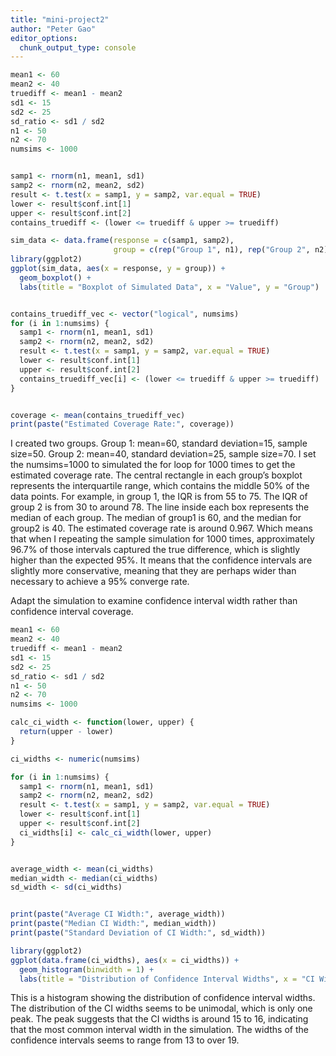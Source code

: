 ```yaml
---
title: "mini-project2"
author: "Peter Gao"
editor_options: 
  chunk_output_type: console
---
```

```r

mean1 <- 60
mean2 <- 40
truediff <- mean1 - mean2
sd1 <- 15
sd2 <- 25
sd_ratio <- sd1 / sd2
n1 <- 50
n2 <- 70
numsims <- 1000


samp1 <- rnorm(n1, mean1, sd1)
samp2 <- rnorm(n2, mean2, sd2)
result <- t.test(x = samp1, y = samp2, var.equal = TRUE)
lower <- result$conf.int[1]
upper <- result$conf.int[2]
contains_truediff <- (lower <= truediff & upper >= truediff)

sim_data <- data.frame(response = c(samp1, samp2),
                       group = c(rep("Group 1", n1), rep("Group 2", n2)))
library(ggplot2)
ggplot(sim_data, aes(x = response, y = group)) +
  geom_boxplot() +
  labs(title = "Boxplot of Simulated Data", x = "Value", y = "Group")


contains_truediff_vec <- vector("logical", numsims)
for (i in 1:numsims) {
  samp1 <- rnorm(n1, mean1, sd1)
  samp2 <- rnorm(n2, mean2, sd2)
  result <- t.test(x = samp1, y = samp2, var.equal = TRUE)
  lower <- result$conf.int[1]
  upper <- result$conf.int[2]
  contains_truediff_vec[i] <- (lower <= truediff & upper >= truediff)
}


coverage <- mean(contains_truediff_vec)
print(paste("Estimated Coverage Rate:", coverage))


```

I created two groups. Group 1: mean=60, standard deviation=15, sample size=50. Group 2: mean=40, standard deviation=25, sample size=70. I set the numsims=1000 to simulated the for loop for 1000 times to get the estimated coverage rate. The central rectangle in each group's boxplot represents the interquartile range, which contains the middle 50% of the data points. For example, in group 1, the IQR is from 55 to 75. The IQR of group 2 is from 30 to around 78. The line inside each box represents the median of each group. The median of group1 is 60, and the median for group2 is 40. The estimated coverage rate is around 0.967. Which means that when I repeating the sample simulation for 1000 times, approximately 96.7% of those intervals captured the true difference, which is slightly higher than the expected 95%. It means that the confidence intervals are slightly more conservative, meaning that they are perhaps wider than necessary to achieve a 95% converge rate. 


Adapt the simulation to examine confidence interval width rather than confidence interval coverage.
```r
mean1 <- 60
mean2 <- 40
truediff <- mean1 - mean2
sd1 <- 15
sd2 <- 25
sd_ratio <- sd1 / sd2
n1 <- 50
n2 <- 70
numsims <- 1000

calc_ci_width <- function(lower, upper) {
  return(upper - lower)
}

ci_widths <- numeric(numsims)

for (i in 1:numsims) {
  samp1 <- rnorm(n1, mean1, sd1)
  samp2 <- rnorm(n2, mean2, sd2)
  result <- t.test(x = samp1, y = samp2, var.equal = TRUE)
  lower <- result$conf.int[1]
  upper <- result$conf.int[2]
  ci_widths[i] <- calc_ci_width(lower, upper)
}


average_width <- mean(ci_widths)
median_width <- median(ci_widths)
sd_width <- sd(ci_widths)


print(paste("Average CI Width:", average_width))
print(paste("Median CI Width:", median_width))
print(paste("Standard Deviation of CI Width:", sd_width))

library(ggplot2)
ggplot(data.frame(ci_widths), aes(x = ci_widths)) + 
  geom_histogram(binwidth = 1) + 
  labs(title = "Distribution of Confidence Interval Widths", x = "CI Width", y = "Frequency")
```

This is a histogram showing the distribution of confidence interval widths. The distribution of the CI widths seems to be unimodal, which is only one peak. The peak suggests that the CI widths is around 15 to 16, indicating that the most common interval width in the simulation.  The widths of the confidence intervals seems to range from 13 to over 19. 